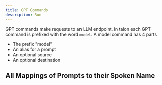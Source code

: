 ```yaml
---
title: GPT Commands
description: Run 
---
```



GPT commands make requests to an LLM endpoint. In talon each GPT command is prefixed with the word `model`. A model command has 4 parts

- The prefix "model"
- An alias for a prompt 
- An optional source 
- An optional destination 


## All Mappings of Prompts to their Spoken Name
 
<FetchedData data="https://raw.githubusercontent.com/C-Loftus/talon-ai-tools/main/GPT/lists/staticPrompt.talon-list" />